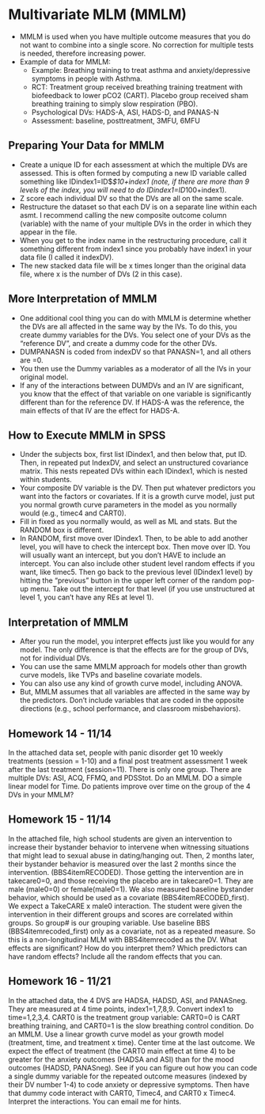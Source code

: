 # Multivariate MLM (MMLM)

- MMLM is used when you have multiple outcome measures that you do not want to combine into a single score. No correction for multiple tests is needed, therefore increasing power. 
- Example of data for MMLM: 
  * Example: Breathing  training to treat asthma and anxiety/depressive symptoms in people with Asthma.
  * RCT: Treatment group received breathing training treatment with biofeedback to lower pCO2 (CART). Placebo group received sham breathing training to simply slow respiration (PBO). 
  * Psychological DVs: HADS-A, ASI, HADS-D, and PANAS-N
  * Assessment: baseline, posttreatment, 3MFU, 6MFU

## Preparing Your Data for MMLM 

- Create a unique ID for each assessment at which the multiple DVs are assessed. This is often formed by computing a new ID variable called something like IDindex1=ID$*$10+index1 (note, if there are more than 9 levels of the index, you will need to do IDindex1=ID*100+index1).
- Z score each individual DV so that the DVs are all on the same scale.
- Restructure the dataset so that each DV is on a separate line within each asmt. I recommend calling the new composite outcome column (variable) with the name of your multiple DVs in the order in which they appear in the file.
- When you get to the index name in the restructuring procedure, call it something different from index1 since you probably have index1 in your data file (I called it indexDV).
- The new stacked data file will be x times longer than the original data file, where x is the number of DVs (2 in this case).

## More Interpretation of MMLM 

- One additional cool thing you can do with MMLM is determine whether the DVs are all affected in the same way by the IVs. To do this, you create dummy variables for the DVs. You select one of your DVs as the “reference DV”, and create a dummy code for the other DVs.
- DUMPANASN is coded from indexDV so that PANASN=1, and all others are =0.
- You then use the Dummy variables as a moderator of all the IVs in your original model.
- If any of the interactions between DUMDVs and an IV are significant, you know that the effect of that variable on one variable is significantly different than for the reference DV. If HADS-A was the reference, the main effects of that IV are the effect for HADS-A.

## How to Execute MMLM in SPSS 

- Under the subjects box, first list IDindex1, and then below that, put ID. Then, in repeated put IndexDV, and select an unstructured covariance matrix. This nests repeated DVs within each IDindex1, which is nested within students.
- Your composite DV variable is the DV. Then put whatever predictors you want into the factors or covariates. If it is a growth curve model, just put you normal growth curve parameters in the model as you normally would (e.g., timec4 and CART0).
- Fill in fixed as you normally would, as well as ML and stats. But the RANDOM box is different.
- In RANDOM, first move over IDindex1. Then, to be able to add another level, you will have to check the intercept box. Then move over ID. You will usually want an intercept, but you don’t HAVE to include an intercept. You can also include other student level random effects if you want, like timec5. Then go back to the previous level (IDindex1 level) by hitting the “previous” button in the upper left corner of the random pop-up menu. Take out the intercept for that level (if you use unstructured at level 1, you can’t have any REs at level 1).

## Interpretation of MMLM

- After you run the model, you interpret effects just like you would for any model. The only difference is that the effects are for the group of DVs, not for individual DVs.
- You can use the same MMLM approach for models other than growth curve models, like TVPs and baseline covariate models.
- You can also use any kind of growth curve model, including ANOVA.
- But, MMLM assumes that all variables are affected in the same way by the predictors. Don’t include variables that are coded in the opposite directions (e.g., school performance, and classroom misbehaviors).

## Homework 14 - 11/14 

In the attached data set, people with panic disorder get 10 weekly treatments (session = 1-10) and a final post treatment assessment 1 week after the last treatment (session=11). There is only one group. There are multiple DVs: ASI, ACQ, FFMQ, and PDSStot. Do an MMLM. DO a simple linear model for Time. Do patients improve over time on the group of the 4 DVs in your MMLM? 

## Homework 15 - 11/14 

In the attached file, high school students are given an intervention to increase their bystander behavior to intervene when witnessing situations that might lead to sexual abuse in dating/hanging out. Then, 2 months later, their bystander behavior is measured over the last 2 months since the intervention. (BBS4itemRECODED). Those getting the intervention are in takecare0=0, and those receiving the placebo are in takecare0=1. They are male (male0=0) or female(male0=1). We also measured baseline bystander behavior, which should be used as a covariate (BBS4itemRECODED_first). We expect a TakeCARE x male0 interaction. The student were given the intervention in their different groups and scores are correlated within groups. So group# is our grouping variable. Use baseline BBS (BBS4itemrecoded_first) only as a covariate, not as a repeated measure. So this is a non-longitudinal MLM with BBS4itemrecoded as the DV. What effects are significant? How do you interpret them? Which predictors can have random effects? Include all the random effects that you can. 

## Homework 16 - 11/21

In the attached data, the 4 DVS are HADSA, HADSD, ASI, and PANASneg. They are measured at 4 time points, index1=1,7,8,9. Convert index1 to time=1,2,3,4. CART0 is the treatment group variable: CART0=0 is CART breathing training, and CART0=1 is the slow breathing control condition. Do an MMLM. Use a linear growth curve model as your growth model (treatment, time, and treatment x time). Center time at the last outcome. We expect the effect of treatment (the CART0 main effect at time 4) to be greater for the anxiety outcomes (HADSA and ASI) than for the mood outcomes (HADSD, PANASneg). See if you can figure out how you can code a single dummy variable for the repeated outcome measures (indexed by their DV number 1-4) to code anxiety or depressive symptoms. Then have that dummy code interact with CART0, Timec4, and CART0 x Timec4. Interpret the interactions. You can email me for hints. 



